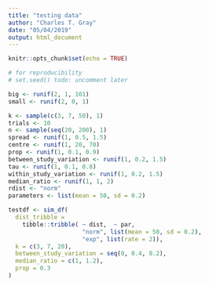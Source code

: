```yaml
---
title: "testing data"
author: "Charles T. Gray"
date: "05/04/2019"
output: html_document
---
```


```r
knitr::opts_chunk$set(echo = TRUE)

```



```r
# for reproducibility
# set.seed() todo: uncomment later

big <- runif(2, 1, 101)
small <- runif(2, 0, 1)

k <- sample(c(3, 7, 50), 1)
trials <- 10
n <- sample(seq(20, 200), 1)
spread <- runif(1, 0.5, 1.5)
centre <- runif(1, 20, 70)
prop <- runif(1, 0.1, 0.9)
between_study_variation <- runif(1, 0.2, 1.5)
tau <- runif(1, 0.1, 0.8)
within_study_variation <- runif(1, 0.2, 1.5)
median_ratio <- runif(1, 1, 2)
rdist <- "norm"
parameters <- list(mean = 50, sd = 0.2)

testdf <- sim_df(
  dist_tribble =
    tibble::tribble( ~ dist,  ~ par,
                     "norm", list(mean = 50, sd = 0.2),
                     "exp", list(rate = 2)),
  k = c(3, 7, 20),
  between_study_variation = seq(0, 0.4, 0.2),
  median_ratio = c(1, 1.2),
  prop = 0.3
)


```


